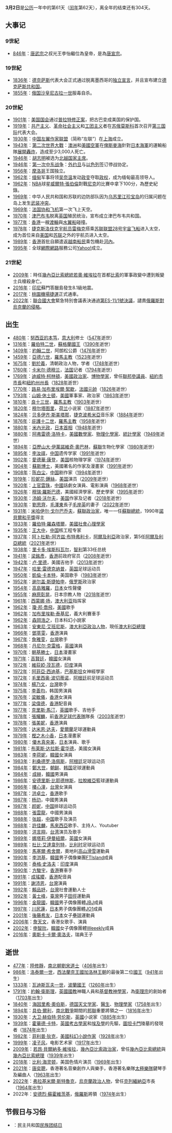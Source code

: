 {{unreferenced|time=2019-09-13T12:31:36+00:00}}
{{DayInMonth|3}}
'''3月2日'''是[[公历|公历]]一年中的第61天（[[闰年|闰年]]第62天），离全年的结束还有304天。

== 大事记 ==
=== 9世紀 ===
* [[846年|846年]]：[[唐武宗|唐武宗]]之叔光王李怡繼位為皇帝，是為[[唐宣宗|唐宣宗]]。

=== 19世紀 ===
* [[1836年|1836年]]：[[德克萨斯州|德克萨斯]]代表大会正式通过脱离墨西哥的[[得克萨斯革命|独立宣言]]，并且宣布建立[[德克萨斯共和国|德克萨斯共和国]]。
* [[1855年|1855年]]：[[俄国|俄国]][[沙皇|沙皇]][[尼古拉一世_(俄国)|尼古拉一世]]服毒自杀。

=== 20世紀 ===
* [[1901年|1901年]]：[[美国国会|美国国会]]通过[[普拉特修正案|普拉特修正案]]，把古巴变成美国的保护国。
* [[1919年|1919年]]：[[共产主义|共产主义]]、[[革命社会主义|革命社会主义]]和[[工团主义|工团主义]]者在[[苏维埃俄国|苏俄]][[莫斯科|莫斯科]]首次召开[[第三国际|第三国际]]代表大会。
* [[1930年|1930年]]：[[中国左翼作家联盟|中国左翼作家联盟]]（简称“左联”）在[[上海|上海]]成立。
* [[1943年|1943年]]：[[第二次世界大戰|第二次世界大戰]]：[[澳大利亞皇家空軍|澳洲]]和[[美國空軍|美國空軍]]在[[俾斯麥海|俾斯麥海]]針對[[大日本帝國海軍|日本海軍]]的運輸船隊[[俾斯麥海海戰|展開轟炸]]，造成至少3,000人死亡。
* [[1946年|1946年]]：[[胡志明|胡志明]]被选为[[越南国家主席|北越国家主席]]。
* [[1946年|1946年]]：[[第一次中东战争|第一次中东战争]]：[[外约旦|外约旦]]与[[以色列|以色列]]签订停战协定。
* [[1956年|1956年]]：[[摩洛哥|摩洛哥]]王国独立。
* [[1962年|1962年]]：[[缅甸|缅甸]]军事将领[[吴奈温|吴奈温]]发动[[政变|政变]]夺取[[政权|政权]]，成为缅甸最高领导人。
* [[1962年|1962年]]：[[NBA|NBA]]球星[[威爾特·張伯倫|威爾特·張伯倫]]對戰[[紐約尼克|尼克]]的比賽中拿下100分，為歷史紀錄。
* [[1969年|1969年]]：中华人民共和国和苏联的边防部队因为[[乌苏里江|乌苏里江]][[珍宝岛|珍宝岛]]的归属问题在岛上发生[[珍宝岛事件|武装冲突]]。
* [[1969年|1969年]]：[[法国|法国]][[协和飞机|协和飞机]]第一次飞上天空。
* [[1970年|1970年]]：[[津巴布韦|津巴布韦]]脱离[[英国|英国]]殖民统治，宣布成立津巴布韦共和国。
* [[1977年|1977年]]：[[香港|香港]]一艘[[渡輪|渡輪]]與[[水翼船|水翼船]]碰撞。
* [[1978年|1978年]]：[[捷克斯洛伐克|捷克斯洛伐克]][[宇航员|宇航员]][[弗拉迪米尔·雷梅克|雷梅克]]搭乘[[苏联|苏联]][[联盟28号|联盟28号]][[宇宙飞船|宇宙飞船]]进入太空，成为首位来自[[美国|美国]]和[[苏联|苏联]]之外的宇航员进入太空。
* [[1989年|1989年]]：[[香港|香港]]首批自願遣返[[越南船民|越南船民]]乘包機赴[[河內|河內]]。
* [[1995年|1995年]]：全球[[網際網路|網際網路]]服務公司[[Yahoo!|Yahoo!]]成立。

=== 21世紀 ===
* [[2009年|2009年]]：時任[[幾內亞比索總統|幾內亞比索總統]][[若奧·維埃拉|若奧·維埃拉]]在首都[[比紹|比索]]的軍事政變中遭到叛變士兵槍殺身亡。
* [[2016年|2016年]]：[[印尼|印尼]]蘇門答臘島發生8.1級地震。
* [[2017年|2017年]]：[[桃園機場捷運|桃園機場捷運]]正式通車。
* [[2022年|2022年]]：[[聯合國大會|聯合國大會]]緊急特別會議表決通過[[聯合國大會第ES-11/1號決議|第ES-11/1號決議]]，譴責[[2022年俄羅斯入侵烏克蘭|俄羅斯對烏克蘭的侵略]]。

== 出生 ==
* [[480年|480年]]：[[努西亚的本笃|努西亚的本笃]]，[[意大利|意大利]]修士（[[547年|547年]]逝世）
* [[1316年|1316年]]：[[羅伯特二世_(蘇格蘭)|羅伯特二世]]，[[蘇格蘭國王|蘇格蘭國王]]（[[1390年|1390年]]逝世）
* [[1409年|1409年]]：[[約翰二世_(阿朗松公爵)|約翰二世]]，阿朗松公爵（[[1476年|1476年]]逝世）
* [[1459年|1459年]]：[[亞德六世|亞德六世]]，[[羅馬主教|羅馬主教]]（[[1523年|1523年]]逝世）
* [[1675年|1675年]]：[[劉於義|劉於義]]，清朝政治人物，学者（[[1748年|1748年]]逝世）
* [[1760年|1760年]]：[[卡米尔·德穆兰|卡米尔·德穆兰]]，[[法国|法国]]记者（[[1794年|1794年]]逝世）
* [[1769年|1769年]]：[[迪威特·柯林頓|迪威特·柯林頓]]，[[美國|美國]][[政治家|政治家]]、[[博物學家|博物學家]]，曾任[[美國參議院|聯邦參議員]]、[[紐約市市長|紐約市市長]]和[[紐約州州長|紐約州州長]]（[[1828年|1828年]]逝世）
* [[1770年|1770年]]：[[路易·加布里埃爾·絮歇|路易·加布里埃爾·絮歇]]，[[法國元帥|法國元帥]]（[[1826年|1826年]]逝世）
* [[1793年|1793年]]：[[山姆·休士頓|山姆·休士頓]]，[[美國|美國]]軍事家、政治家（[[1863年|1863年]]逝世）
* [[1810年|1810年]]：[[良十三世|良十三世]]，[[羅馬主教|羅馬主教]]（[[1903年|1903年]]逝世）
* [[1820年|1820年]]：[[穆尔塔图里|穆尔塔图里]]，[[荷兰|荷兰]]小说家（[[1887年|1887年]]逝世）
* [[1824年|1824年]]：[[贝多伊齐·斯美塔那|贝多伊齐·斯美塔那]]，[[捷克|捷克]][[波希米亞|波希米亞]]音乐家（[[1884年|1884年]]逝世）
* [[1876年|1876年]]：[[庇護十二世|庇護十二世]]，[[羅馬主教|羅馬主教]]（[[1958年|1958年]]逝世）
* [[1880年|1880年]]：[[米內光政|米內光政]]，[[日本首相|日本首相]]（[[1948年|1948年]]逝世）
* [[1880年|1880年]]：[[阿弗雷德·洛特卡|阿弗雷德·洛特卡]]，[[美國|美國]][[數學家|數學家]]、[[物理化學|物理化學家]]、[[統計學家|統計學家]]（[[1949年|1949年]]逝世）
* [[1894年|1894年]]：[[亞歷山大·伊萬諾維奇·奧巴林|亞歷山大·伊萬諾維奇·奧巴林]]，[[蘇聯|蘇聯]]生物化學家（[[1980年|1980年]]逝世）
* [[1895年|1895年]]：[[李汝祺|李汝祺]]，[[中国|中国]]遗传学家（[[1991年|1991年]]逝世）
* [[1902年|1902年]]：[[愛德華·康登|愛德華·康登]]，[[美国|美国]]核物理学家（[[1974年|1974年]]逝世）
* [[1904年|1904年]]：[[蘇斯博士|蘇斯博士]]，美國著名的作家及漫畫家（[[1991年|1991年]]逝世）
* [[1908年|1908年]]：[[陈白尘|陈白尘]]，[[中国|中国]]剧作家（[[1994年|1994年]]逝世）
* [[1919年|1919年]]：[[珍妮花·鍾絲|珍妮花·鍾絲]]，[[美国|美国]]演员（[[2009年|2009年]]逝世）
* [[1920年|1920年]]：[[上官雲珠|上官雲珠]]，[[中國|中國]]話劇女演員、電影演員（[[1968年|1968年]]逝世）
* [[1926年|1926年]]：[[穆瑞·羅斯巴德|穆瑞·羅斯巴德]]，美國經濟學家、歷史學家（[[1995年|1995年]]逝世）
* [[1930年|1930年]]：[[汤姆·沃尔夫|汤姆·沃尔夫]]，[[美国|美国]]作家及记者（[[2018年|2018年]]逝世）
* [[1930年|1930年]]：[[劉思齊|劉思齊]]，[[毛澤東|毛澤東]]長子[[毛岸英|毛岸英]]的妻子（[[2022年|2022年]]逝世）
* [[1931年|1931年]]：[[米哈伊尔·戈尔巴乔夫|米哈伊尔·戈尔巴乔夫]]，[[蘇聯|蘇聯]][[政治家|政治家]]，唯一一任[[蘇聯總統|蘇聯總統]]，1990年[[諾貝爾和平獎|諾貝爾和平獎]]得主
* [[1933年|1933年]]：[[羅伯特·羅森塔爾|羅伯特·羅森塔爾]]，[[美國|美國]][[社會心理學|社會心理學家]]
* [[1935年|1935年]]：[[王大中_(1935年)|王大中]]，[[中国|中国]]核工程专家
* [[1937年|1937年]]：[[阿卜杜勒-阿齐兹·布特弗利卡|阿卜杜勒-阿齐兹·布特弗利卡]]，[[阿爾及利亞|阿爾及利亞]]政治家，第5任[[阿爾及利亞總統|阿爾及利亞總統]]（[[2021年|2021年]]逝世）
* [[1938年|1938年]]：[[里卡多·拉戈斯·埃斯科瓦尔|里卡多·埃斯科瓦尔]]，[[智利|智利]]第33任总统
* [[1941年|1941年]]：[[梁銘彥|梁銘彥]]，[[香港|香港]]前政府官员（[[2008年|2008年]]逝世）
* [[1942年|1942年]]：[[卢·里德|卢·里德]]，美國吉他手（[[2013年|2013年]]逝世）
* [[1947年|1947年]]：[[哈里·雷德克纳普|哈里·雷德克纳普]]，[[英国|英国]]足球运动员
* [[1950年|1950年]]：[[凱倫·卡本特|凱倫·卡本特]]，美国歌手（[[1983年|1983年]]逝世）
* [[1952年|1952年]]：[[谢尔盖·瓦季莫维奇·斯捷帕申|谢尔盖·斯捷帕申]]，[[俄罗斯|俄罗斯]]政治家
* [[1954年|1954年]]：[[高島雅羅|高島雅羅]]，[[日本|日本]]女性聲優
* [[1955年|1955年]]：[[麻原彰晃|麻原彰晃]]，日本宗教人物（[[2018年|2018年]]逝世）
* [[1961年|1961年]]：[[西蒙娜·扬|西蒙娜·扬]]，[[澳大利亚|澳大利亚]]指挥家
* [[1962年|1962年]]：[[瓊·邦·喬飛|瓊·邦·喬飛]]，[[美國|美國]]歌手
* [[1962年|1962年]]：[[加布里埃勒·泰基尼|加布里埃勒·泰基尼]]，義大利賽車手
* [[1962年|1962年]]：[[森岡浩之|森岡浩之]]，日本科幻小說家
* [[1963年|1963年]]：[[安東尼·艾班尼斯|安東尼·艾班尼斯]]，[[澳大利亞|澳大利亞]][[政治人物|政治人物]]，現任[[澳大利亞總理|澳大利亞總理]]
* [[1966年|1966年]]：[[鄧萃雯|鄧萃雯]]，[[香港|香港]]演員
* [[1967年|1967年]]：[[詹雅雯|詹雅雯]]，[[台灣|台灣]]歌手
* [[1968年|1968年]]：[[丹尼尔·克雷格|丹尼尔·克雷格]]，[[英國|英國]]演員
* [[1970年|1970年]]：[[朝基勝士|朝基勝士]]，[[日本|日本]]漫畫家
* [[1971年|1971年]]：[[高賢廷|高賢廷]]，[[韓國|韓國]]女演員
* [[1972年|1972年]]：[[維荻婭·茂瓦德|維荻婭·茂瓦德]]，[[印度|印度]]演員
* [[1972年|1972年]]：[[阿菲亞·西迪基|阿菲亞·西迪基]]，[[巴基斯坦|巴基斯坦]]女神經學家
* [[1972年|1972年]]：[[毛里西奥·波切蒂诺|毛里西奥·波切蒂诺]]，[[阿根廷|阿根廷]]前足球运动员
* [[1974年|1974年]]：[[楊乃文|楊乃文]]，[[台灣|台灣]]歌手
* [[1975年|1975年]]：[[李善均|李善均]]，韩国男演員
* [[1976年|1976年]]：[[梁敏儀|梁敏儀]]，[[香港|香港]]女演員
* [[1977年|1977年]]：[[梁偉德|梁偉德]]，[[香港|香港]]配音員
* [[1977年|1977年]]：[[克里斯·馬汀|克里斯·馬汀]]，[[英國|英國]]歌手、吉他手
* [[1978年|1978年]]：[[張耀麟|張耀麟]]，前[[香港足球代表隊|香港足球代表隊]]隊長（[[2003年|2003年]]逝世）
* [[1978年|1978年]]：[[張美妮|張美妮]]，[[香港|香港]]演員
* [[1979年|1979年]]：[[达米恩·达夫|达米恩·达夫]]，[[愛爾蘭|愛爾蘭]]足球運動員
* [[1979年|1979年]]：[[樫之木小香|樫之木小香]]，[[日本|日本]]漫畫家
* [[1980年|1980年]]：[[優木真央美|優木真央美]]，[[日本|日本]]演員、歌手
* [[1981年|1981年]]：[[布莱斯·达拉斯·霍华德|布莱斯·达拉斯·霍华德]]，美國女演員
* [[1983年|1983年]]：[[李荷妮|李荷妮]]，[[韓國|韓國]]女演員
* [[1983年|1983年]]：[[利桑德罗·洛佩斯|利桑德罗·洛佩斯]]，[[阿根廷|阿根廷]]足球运动员
* [[1984年|1984年]]：[[鄭大世|鄭大世]]，[[朝鲜民主主义人民共和国|朝鲜]]、[[韩国|韩国]]足球運動員
* [[1984年|1984年]]：[[成赫|成赫]]，[[韓國|韓國]]男演員
* [[1986年|1986年]]：[[安德里斯·比耶德林斯|安德里斯·比耶德林斯]]，[[拉脫維亞|拉脫維亞]]籃球運動員
* [[1986年|1986年]]：[[樓心潼|樓心潼]]，[[台灣|台灣]]女演員
* [[1987年|1987年]]：[[洪卓立|洪卓立]]，[[香港|香港]]歌手
* [[1987年|1987年]]：[[杨玏|杨玏]]，中國男演員
* [[1987年|1987年]]：[[颜妮|颜妮]]，[[中国|中国]]排球运动员
* [[1988年|1988年]]：[[张云龙_(演员)|張雲龍]]，中國男演員
* [[1988年|1988年]]：[[张超_(1988年)|张超]]，[[中国|中国]]歌手及演员
* [[1988年|1988年]]：[[許佳麟|許佳麟]]，[[馬來西亞|馬來西亞]]歌手、主持人、Youtuber
* [[1989年|1989年]]：[[洪言翔|洪言翔]]，[[台湾|台湾]]演员及歌手
* [[1989年|1989年]]：[[娜塔莉·伊曼紐爾|娜塔莉·伊曼紐爾]]，[[英國|英國]]女演員
* [[1989年|1989年]]：[[杜比·艾達韋列特|杜比·艾達韋列特]]，[[比利时|比利时]]足球运动员
* [[1989年|1989年]]：[[馬塞爾·希舍爾|馬塞爾·希舍爾]]，奧地利[[高山滑雪|高山滑雪]]運動員
* [[1990年|1990年]]：[[李洪基|李洪基]]，[[韓國|韓國]]男子偶像樂團[[FTIsland|FTIsland]]成員
* [[1990年|1990年]]：[[泰格·史洛夫|泰格·史洛夫]]：[[印度|印度]]演員
* [[1990年|1990年]]：[[方駿宇|方駿宇]]，[[香港|香港]]賽車手
* [[1991年|1991年]]：[[成瑤孆|成瑤孆]]，[[香港|香港]]配音員
* [[1991年|1991年]]：[[謝沛恩|謝沛恩]]，[[台灣|台灣]]演員
* [[1992年|1992年]]：[[賴品妤|賴品妤]]，[[台灣|台灣]]社會運動人士
* [[1992年|1992年]]：[[黃士峰|黃士峰]]，[[臺灣|臺灣]]男子[[田徑|田徑]]運動員
* [[1996年|1996年]]：[[金龍國|金龍國]]，[[韓國|韓國]]男子偶像團體[[JBJ|JBJ]]成員
* [[1997年|1997年]]：[[川尻蓮|川尻蓮]]，[[日本|日本]]男子偶像團體[[JO1|JO1]]成員
* [[2001年|2001年]]：[[後藤希友|後藤希友]]，[[日本|日本]]女子[[壘球|壘球]]運動員
* [[2006年|2006年]]：[[詹天文|詹天文]]，香港女歌手、演員
* [[2002年|2002年]]：[[申智阭|申智阭]]，[[韓國|韓國]]女子偶像團體[[Weeekly|Weeekly]]成員
* [[2016年|2016年]]：[[奧斯卡王子_(斯科訥公爵)|奧斯卡·卡爾·奧洛夫]]，瑞典王子

== 逝世 ==
* [[477年|477年]]：[[陸修靜|陸修靜]]，[[南北朝|南北朝]][[劉宋|劉宋]][[道士|道士]]（[[406年|406年]]出生）
* [[986年|986年]]：[[洛泰爾一世|洛泰爾一世]]，[[西法蘭克王國|西法蘭克王國]][[加洛林王朝|加洛林王朝]]的最後第二位[[國王|國王]]（[[941年|941年]]出生）
* [[1333年|1333年]]：[[瓦迪斯瓦夫一世|瓦迪斯瓦夫一世]]，[[波蘭國王|波蘭國王]]（[[1260年|1260年]]出生）
* [[1791年|1791年]]：[[約翰·衛斯理|約翰·衛斯理]]，[[英國國教|英國國教]]神職人員和[[基督教|基督教]][[神學家|神學家]]，為[[衛理宗|衛理宗]]的創始者（[[1703年|1703年]]出生）
* [[1840年|1840年]]：[[海因里希·奧伯斯|海因里希·奧伯斯]]，[[德国|德国]][[天文学家|天文学家]]、[[醫生|醫生]]、[[物理學家|物理學家]]（[[1758年|1758年]]出生）
* [[1894年|1894年]]：[[具伯·爾利|具伯·爾利]]，[[南北戰爭|南北戰爭]]期間的[[邦聯|邦聯]]重要將領之一（[[1816年|1816年]]出生）
* [[1930年|1930年]]：[[大卫·赫伯特·劳伦斯|大卫·赫伯特·劳伦斯]]，[[英國|英國]]小说家（[[1885年|1885年]]出生）
* [[1939年|1939年]]：[[霍華德·卡特|霍華德·卡特]]，[[英國|英國]][[考古學家|考古學家]]和[[埃及學|埃及學]]的先驅，[[圖坦卡門|圖坦卡門]]陵墓的發現者（[[1874年|1874年]]出生）
* [[1982年|1982年]]：[[菲利普·狄克|菲利普·狄克]]，[[美國|美國]][[科幻小說|科幻小說]][[作家|作家]]（[[1928年|1928年]]出生）
* [[1999年|1999年]]：[[凌子风|凌子风]]，电影艺术家（[[1917年|1917年]]出生）
* [[2009年|2009年]]：[[若昂·貝爾納多·維埃拉|若昂·貝爾納多·維埃拉]]，[[幾內亞比索|幾內亞比索]][[政治家|政治家]]，曾任[[幾內亞比索總統|幾內亞比索總統]]與[[幾內亞比索總理|幾內亞比索總理]]（[[1939年|1939年]]出生）
* [[2018年|2018年]]：[[比利·海灵顿|比利·海灵顿]]，美国色情片演员（[[1969年|1969年]]出生）
* [[2021年|2021年]]：[[唐奕聰|唐奕聰]]，香港著名音樂創作人與樂手，香港著名樂隊[[太極樂隊|太極樂隊]]鍵琴手及編曲人（[[1963年|1963年]]出生）
* [[2022年|2022年]]：[[弗拉基米爾·斯特魯克|弗拉基米爾·斯特魯克]]，[[烏克蘭|烏克蘭]][[政治人物|政治人物]]，曾任[[克列緬納亞|克列緬納亞]]市長（[[1964年|1964年]]出生）
* 2022年：[[安德烈·蘇霍維茨基|安德烈·蘇霍維茨基]]，[[俄羅斯|俄羅斯]]將領（[[1974年|1974年]]出生）

== 节假日与习俗 ==
* {{SDN}}：民主共和国[[民族团结日|民族团结日]]

{{commons|Category:2 March}}
{{月份}}